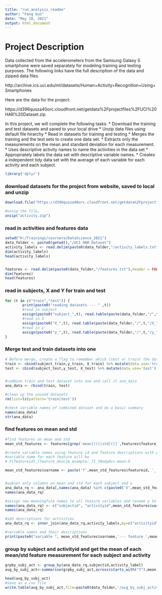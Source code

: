 ---
title: "run_analysis_readme"
author: "Fang Guo"
date: "May 18, 2021"
output: html_document
---

# Project Description 
Data collected from the accelerometers from the Samsung Galaxy S smartphone were saved separately for modeling training and testing purposes. The following links have the full description of the data and zipped data files 

http://archive.ics.uci.edu/ml/datasets/Human+Activity+Recognition+Using+Smartphones 

Here are the data for the project:

 https://d396qusza40orc.cloudfront.net/getdata%2Fprojectfiles%2FUCI%20HAR%20Dataset.zip  
 
In this project, we will complete the following tasks:
* Download the training and test datasets and saved to your local drive
* Unzip data files using default file hirarchy 
* Read in datasets for training and testing
* Merges the training and the test sets to create one data set.
* Extracts only the measurements on the mean and standard deviation for each measurement. 
* Uses descriptive activity names to name the activities in the data set
* Appropriately labels the data set with descriptive variable names. 
* Creates a independent tidy data set with the average of each variable for each activity and each subject.


```{r echo=FALSE}
library('dplyr')
```



### download datasets for the project from website, saved to local and unzip
```{r}

download.file("https://d396qusza40orc.cloudfront.net/getdata%2Fprojectfiles%2FUCI%20HAR%20Dataset.zip",destfile="activity.zip")

#unzip the file,
unzip("activity.zip")


```

### read in activities and features data 
``` {r echo=False}
setwd("H:/Trainings/coursera/DataScience_2021")
data_folder <- paste0(getwd(),"/UCI HAR Dataset")
activity_labels <- read.delim(paste0(data_folder,"/activity_labels.txt"),header = FALSE,sep = " ",col.names = c("activityid","activity_label"),colClasses = c("integer","character"))
dim(activity_labels)
head(activity_labels)


features <- read.delim(paste0(data_folder,"/features.txt"),header = FALSE,sep = " ",col.names = c("featureid","feature_label"),colClasses = c("integer","character"))
dim(features)
head(features)
```

### read in  subjects, X and Y for train and test
```{r}
for (t in c("train","test")) {
        print(paste0("reading datasets --- " ,t))
        #read in subject 
        assign(paste0("subject_",t), read.table(paste(data_folder,"/",t,"/subject_",t,".txt",sep=""),header = FALSE, col.names=c("subjectid"),colClasses = c("integer")))
        #read in X
        assign(paste0("X_",t), read.table(paste(data_folder,"/",t,"/X_",t,".txt",sep=""),header = FALSE, ,colClasses = c("double")))
        #read in y 
        assign(paste0("y_",t), read.table(paste(data_folder,"/",t,"/y_",t,".txt",sep=""),header = FALSE, col.names=c("y"),colClasses = c("integer")))
} 
```

### Merge test and train datasets into one
```{r}
# Before merge, create a flag to remember which (test or train) the data is from
train <- cbind(subject_train,y_train, X_train) %>% mutate(data_use='train')
test <- cbind(subject_test,y_test, X_test) %>% mutate(data_use='test')


#combine train and test dataset into one and call it ana_data
ana_data <- rbind(train, test)

#clean up the unused datasets
rm(list=ls(pattern='train|test'))

#check variable names of combined dataset and do a basic summary
names(ana_data)
str(ana_data)
```

### find features on mean and std
```{r}
#find features on mean and std
mean_std_features <- features[grep('mean[()]|std[()]',features$feature_label)  ,] 

#create variable names using feature id and feature descriptions with parenthesises removed 
#variable name for each feature will be 
# F[featureid]_[feature_desc]m example: f1_tBodyAcc-mean-X

mean_std_features$varname <- paste('f',mean_std_features$featureid, '_', gsub("[()]","",mean_std_features$feature_label),sep = '')


#subset only columns on mean and std for each subject and y 
ana_data_rq <- ana_data[,names(ana_data) %in% c(paste0('V',mean_std_features$featureid),'subjectid','y')]
names(ana_data_rq)

#assign new meaningfule names to all feature variables and rename y to activityid  
names(ana_data_rq) <- c("subjectid", "activityid",mean_std_features$varname )
names(ana_data_rq)

#add descriptions for activities 
ana_data_rq <- inner_join(ana_data_rq,activity_labels,by=c("activityid"="activityid"))

#variable names and their descriptions
print(paste0("variable ", mean_std_features$varname,'--- feature ',mean_std_features$featureid,':',mean_std_features$feature_label))

```

### group by subject and activityid and get the mean of each mean/std feature measurement for each subject and activity
``` {r echo=FALSE}
grpby_subj_act <- group_by(ana_data_rq,subjectid,activity_label)
avg_by_subj_act<-summarise(grpby_subj_act,across(starts_with("f"),mean,.names="mean_{.col}"))

head(avg_by_subj_act)
#save as a csv file 
write.table(avg_by_subj_act,file=paste0(data_folder,'/avg_by_subj_activitiy.txt'),row.names=FALSE,col.names=TRUE,sep=",")
```
